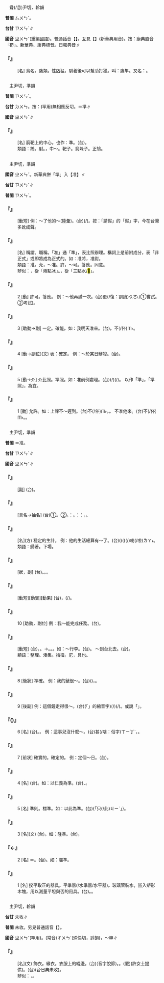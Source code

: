 
=={{ruby|隼|ㄓㄨㄣˇ}}==

　聳(/息)尹切，軫韻

'''普閩''' <rt>ㄙㄨㄣˋ</rt>。

'''台甘''' <rt>ㄗㄨㄣˋ</rt>∥

'''國音''' <rt>ㄓㄨㄣˇ</rt>(重編國語)。普通話音【{{ruby|隼|ㄙㄨㄣˇ}}】。互見【{{ruby|隼|ㄙㄨㄣˇ}}】(新華典用音)。按：康典直音「筍」。新華典、康典標音{{ruby|：|ㄙㄨㄣˇ}}。日報典音{{ruby|：|ㄓㄨㄣˇ}}∥

    

==='''『{{ruby|隼|ㄓㄨㄣˇ}}』'''===
: [名] 鳥名。鷹類。性凶猛，馴養後可以幫助打獵。叫：鷹隼。又名：{{ruby|鶻|ㄏㄨˊ}}。
    

=={{ruby|埻|ㄓㄨㄣˇ}}==

　主尹切，準韻

'''普閩''' <rt>ㄗㄨㄣˋ</rt>。

'''台甘''' <rt>ㄉㄨㄣ</rt>。按：(罕用)無相應反切。{{ruby|*|ㄗㄨㄣˋ}}＝準∥

'''國音''' <rt>ㄓㄨㄣˇ</rt>∥

    

==='''『{{ruby|埻|ㄓㄨㄣˇ}}』'''===
: [名] 箭靶上的中心，也作：準。(台){{ruby|靶|ㄅㆤˋ}}{{ruby|仔|ㄚ}}{{ruby|丌|ㆤ}}{{ruby|中|ㄉㄧㆲ}}{{ruby|心|ㄒㄧㆬ}}。
:類語：鵠{{ruby|的|ㄉㄧˋ}}。射{{ruby|的|ㄉㄧˋ}}。{{ruby|的|ㄉㄧˋ}}，中～。靶子。箭垛子。正鵠。
:
    

=={{ruby|准|ㄓㄨㄣˇ}}==

　主尹切，準韻

'''國音''' <rt>ㄓㄨㄣˇ</rt>。新華典併「準」入【准】∥

'''台甘''' <rt>ㄗㄨㄣˋ</rt>∥

'''普閩''' <rt>ㄗㄨㄣˋ</rt>。

    

==='''『{{ruby|准|ㄓㄨㄣˇ}}{{ruby|假|ㄐㄧㄚˋ}}』'''===
: [動短] 例：～了他的～(陸彙)。(台){{ruby|准|ㄗㄨㄣˋ}}(/{{ruby|答|ㄉㄚㆷ}}{{ruby|應|ㄧㄥˋ}}){{ruby|伊|ㄧ}}{{ruby|請|ㄑㄧㄥˋ}}{{ruby|假|ㄍㄚ˪}}{{ruby|歇|ㄏㄧㄜㆷ}}{{ruby|困|ㄎㄨㄣˋ}}。按：「請假」的「假」字，今在台灣多訛成{{ruby|上|ㄕㄤˇ}}聲。
    

==='''『{{ruby|准|ㄓㄨㄣˇ}}{{ruby|將|ㄐㄧㄤˋ}}』'''===
: [名] 稱謂。職稱。「准」通「準」，表比照辦理。構詞上是前附成分，表「非正式」或即將成為正式的。如：准將，准尉。
:類語：准。允，～准。許，～可。答應。同意。
:
:辨似：{{ruby|准|ㄓㄨㄣˇ}}，從「兩點冰」。{{ruby|淮|ㄏㄨㄞˊ}}，從「三點水/<mark>&#xf925e;</mark>」。
:
    

==='''『{{ruby|准|ㄓㄨㄣˇ}}』'''===
:2  [動] 許可。答應。 例：～他再試一次。(台){{ruby|容|ㄧㆲˊ}}{{ruby|伊|ㄧ}}更(/復：訓讀)<rt>ㄍㄜ˪</rt>{{ruby|/|ㄍㄜㆷ}}{{ruby|試|ㄑㄧ˪}}(①嘗試。②考試){{ruby|一|ㄐㄧㆵ ͘}}{{ruby|擺|·ㄅㄞˋ}}。
    

==='''『{{ruby|准|ㄓㄨㄣˇ}}』'''===
:3  [助動→副] 一定。確能。如：我明天准來。(台){{ruby|明|ㆠㄧㄣˊ}}{{ruby|仔|ㄚ}}{{ruby|再|ㄗㄞ˪}}{{ruby|的|ㄉㄧㆤㆶ ͘}}{{ruby|確|ㄎㄚㆶ}}{{ruby|來|ㄌㄞˊ}}。不(/伓)<rt>ㆬ˫</rt>{{ruby|敢|ㄍㆩˋ}}{{ruby|耽|ㄉㆰ}}{{ruby|誤|ㆣㆦ˫}}。
    

==='''『{{ruby|准|ㄓㄨㄣˇ}}』'''===
:4  [動→副位](文) 表：確定。 例：～於某日辦竣。(台){{ruby|確|ㄎㄚㆶ}}{{ruby|定|ㄉㄧㄥ˫}}{{ruby|<mark>&#xffa49;</mark>|ㆠㆤㆷ}}{{ruby|/|ㆠㄨㆤㆷ}}{{ruby|在|ㄗㄞ˫}}{{ruby|某|ㆠㆦˋ}}{{ruby|一|ㄐㄧㆵ ͘}}{{ruby|日|ㆢㄧㆵ ͘}}{{ruby|/|ㄌㄧㆵ ͘}}{{ruby|辦|ㄅㄢ˫}}{{ruby|理|ㄌㄧˋ}}{{ruby|完|ㄨㄢˊ}}{{ruby|成|ㄒㄧㄥˊ}}。
    

==='''『{{ruby|准|ㄓㄨㄣˇ}}』'''===
:5  [動→介] 介比照。準照。如：准前例處理。(台){{ruby|按|ㄢˋ}}{{ruby|照|ㄐㄧㄠ˪}}{{ruby|前|ㄐㄧㄥˊ}}(/{{ruby|舊|ㄍㄨ˫}}){{ruby|例|ㄌㆤ˫}}{{ruby|處|ㄘㄨˋ}}{{ruby|理|ㄌㄧˋ}}(/{{ruby|辦|ㄅㄢ˫}}{{ruby|理|ㄌㄧˋ}})。 以作「準」，「準照」，為宜。
    

==='''『{{ruby|准|ㄓㄨㄣˇ}}』'''===
:1  [動] 允許。如：上課不～遲到。(台){{ruby|上|ㄒㄧㆲ˫}}{{ruby|課|ㄎㄜ˪}}不(/伓)<rt>ㆬ˫</rt>{{ruby|准|ㄗㄨㄣˋ}}{{ruby|遲|ㄉㄧˊ}}{{ruby|到|ㄉㄜ˪}}。{{ruby|<mark>&#xffa45;</mark>|ㆠㆤ˫}}{{ruby|/|ㆠㄨㆤ˫}}{{ruby|用|ㄧㆲ˫}}{{ruby|/|ㄧㄥ˫}}{{ruby|得|ㄉㄧㆵ}}{{ruby|較|ㄎㄚㆷ}}{{ruby|慢|ㆠㄢ˫}}{{ruby|到|ㄍㄠ˪}}{{ruby|位|ㄨㄧ˫}}。 不准他來。(台)不(/伓)<rt>ㆬ˫</rt>{{ruby|准|ㄗㄨㄣˋ}}{{ruby|伊|ㄧ}}{{ruby|來|ㄌㄞˊ}}。{{ruby|無|ㆠㄜˊ}}{{ruby|<mark>&#xffa49;</mark>|ㆠㆤㆷ}}{{ruby|/|ㆠㄨㆤㆷ}}{{ruby|付|ㄏㆦ˫}}{{ruby|伊|ㄧ}}{{ruby|來|ㄌㄞˊ}}。
    

=={{ruby|準|ㄓㄨㄣˇ}}==

　主尹切，準韻

'''普閩''' ＝准。

'''台甘''' <rt>ㄗㄨㄣˋ</rt>∥

'''國音''' <rt>ㄓㄨㄣˇ</rt>∥

    

==='''『{{ruby|準|ㄓㄨㄣˇ}}{{ruby|準|ㄓㄨㄣˇ}}{{ruby|兒|ㄦ}}{{ruby|地|ㄉㄜ}}』'''===
: [副] (台){{ruby|真|ㄐㄧㄣ}}{{ruby|準|ㄗㄨㄣˋ}}。
    

==='''『{{ruby|水|ㄕㄨㄟˇ}}{{ruby|準|ㄓㄨㄣˇ}}』'''===
: [具名→抽名] (台)①{{ruby|取|ㄘㄨˋ}}{{ruby|定|ㄉㄧㄥ˫}}{{ruby|平|ㄅㆪˊ}}{{ruby|/|ㄅㆥˊ}}{{ruby|直|ㄉㄧㆵ ͘}}{{ruby|丌|ㆤ}}{{ruby|儀|ㆣㄧˊ}}{{ruby|器|ㄎㄧ˪}}。②{{ruby|水|ㄗㄨㄧˋ}}{{ruby|平|ㄅㄧㄥˊ}}{{ruby|線|ㄙㄨㆩ˪}}。{{ruby|引|ㄧㄣˋ}}{{ruby|申|ㄒㄧㄣ}}{{ruby|指|ㄐㄧˋ}}：{{ruby|事|ㄙㄨ˫}}{{ruby|物|ㆠㄨㆵ ͘}}{{ruby|丌|ㆤ}}{{ruby|進|ㄐㄧㄣ˪}}{{ruby|展|ㄉㄧㄢˋ}}{{ruby|達|ㄉㄚㆵ ͘}}{{ruby|到|ㄉㄜ˪}}{{ruby|一|ㄧㆵ}}{{ruby|定|ㄉㄧㄥ˫}}{{ruby|丌|ㆤ}}{{ruby|程|ㄊㄧㄥˊ}}{{ruby|度|ㄉㆦ˫}}。{{ruby|按|ㄢ˪}}：{{ruby|常|ㄒㄧㆲˊ}}{{ruby|說|ㄙㄨㆤ˪}}：{{ruby|水|ㄗㄨㄧˋ}}{{ruby|平|ㄅㄧㄥˊ}}{{ruby|高|ㄍㄨㄢˊ}}{{ruby|或|ㄧㄚㆷ ͘}}{{ruby|低|ㄍㆤ˫}}，{{ruby|來|ㄌㄞˊ}}{{ruby|形|ㄏㄧㄥˊ}}{{ruby|容|ㄧㆲˊ}}{{ruby|程|ㄊㄧㄥˊ}}{{ruby|度|ㄉㆦ˫}}{{ruby|丌|ㆤ}}{{ruby|可|ㄎㄜˋ}}{{ruby|觀|ㄍㄨㄢ}}{{ruby|不|ㄅㄨㆵ}}{{ruby|可|ㄎㄜˋ}}{{ruby|觀|ㄍㄨㄢ}}。
    

==='''『{{ruby|準|ㄓㄨㄣˇ}}{{ruby|落|ㄌㄠˋ}}{{ruby|兒|ㄦ}}』'''===
: [名](方) 穩定的生計。 例：他的生活總算有～了。(台){{ruby|伊|ㄧ}}{{ruby|丌|ㆤ}}{{ruby|生|ㄒㄧㄥ}}{{ruby|活|ㄏㄨㄚㆵ ͘}}({{ruby|按|ㄢ˪}}{{ruby|爾|ㄋㄧ}}{{ruby|/|ㄋㆤ}}){{ruby|總|ㄗㆲˋ}}{{ruby|是|ㄒㄧ˫}}({{ruby|會|ㄨㆤ˫}}{{ruby|/|ㆤ˫}}{{ruby|講|ㄍㆲˋ}}{{ruby|→|ㄍㆲ}}{{ruby|得|ㄉㄧㆵ}}{{ruby|是|ㄒㄧ˫}}){{ruby|有|ㄨ˫}}{{ruby|一|ㄐㄧㆵ ͘}}{{ruby|個|ㆤˊ}}{{ruby|著|ㄉㄧㆦㆶ ͘}}{{ruby|落|ㄌㆦㆶ}}(/{{ruby|下|ㄏㆤ˫}}{{ruby|落|ㄌㄜㆷ ͘}}){{ruby|安|ㄢ}}{{ruby|定|ㄉㄧㄥ˫}}喇(/啦)<rt>ㄌㄚ˪</rt>。
:類語：歸著。下場。
:
    

==='''『{{ruby|準|ㄓㄨㄣˇ}}{{ruby|確|ㄑㄩㄝˋ}}』'''===
: [狀，副] (台){{ruby|準|ㄗㄨㄣˋ}}{{ruby|確|ㄎㄚㆶ}}。{{ruby|的|ㄉㄧㆤㆶ}}{{ruby|確|ㄎㄚㆶ}}。{{ruby|無|ㆠㄜˊ}}{{ruby|誤|ㆣㆦ˫}}{{ruby|差|ㄘㄚ}}。
    

==='''『{{ruby|瞄|ㄇㄧㄠˊ}}{{ruby|準|ㄓㄨㄣˇ}}』'''===
: [動短][動賓][動果] (台){{ruby|相|ㄒㄧㆲ˪}}{{ruby|目|ㆠㆦㆶ ͘}}{{ruby|標|ㄅㄧㄠ}}，{{ruby|相|ㄒㄧㆲ˪}}{{ruby|正|ㄐㄧㄥ}}{{ruby|正|ㄐㄧㄥ}}(/{{ruby|精|ㄐㄧㄥ}}{{ruby|精|ㄐㄧㄥ}})。
    

==='''『{{ruby|準|ㄓㄨㄣˇ}}』'''===
:10  [助動，副位] 例：我～能完成任務。(台){{ruby|我|ㆣㄨㄚˋ}}{{ruby|的|ㄉㄧㆤㆶ}}{{ruby|確|ㄎㄚㆶ}}{{ruby|會|ㄨㆤ˫}}{{ruby|/|ㆤ˫}}{{ruby|將|ㄐㄧㆲ}}{{ruby|我|ㆣㄨㄚˋ}}{{ruby|丌|ㆤ}}{{ruby|任|ㆢㄧㆬ˫}}{{ruby|/|ㄌㄧㆬ˫}}{{ruby|務|ㆠㄨ˫}}{{ruby|做|ㄗㄨㆤ˪}}{{ruby|/|ㄗㄜ˪}}{{ruby|完|ㄨㄢˊ}}{{ruby|成|ㄒㄧㄥˊ}}。
    

==='''『{{ruby|準|ㄓㄨㄣˇ}}{{ruby|備|ㄅㄟˋ}}』'''===
: [動短] (台){{ruby|事|ㄙㄨ˫}}{{ruby|先|ㄒㄧㄢ}}{{ruby|備|ㄅㄧ˫}}{{ruby|辦|ㄅㄢ˫}}，{{ruby|拴|ㄘㄨㄢˊ}}{{ruby|物|ㄇㆭㆷ ͘}}{{ruby|/|ㄇㄧㆷ ͘}}{{ruby|件|ㄍㄧㆩ˪}}。→{{ruby|籌|ㄉㄧㄨˊ}}{{ruby|備|ㄅㄧ˫}}。{{ruby|準|ㄗㄨㄣˋ}}{{ruby|備|ㄅㄧ˫}}。{{ruby|拍|ㄆㄚㆷ}}{{ruby|算|ㄙㆭ˪}}。如：～行李。(台){{ruby|款|ㄎㄨㄢˋ}}{{ruby|行|ㄏㄧㄥˊ}}{{ruby|李|ㄌㄧˋ}}。 ～到台北去。(台){{ruby|打|ㄆㄚㆷ}}{{ruby|算|ㄙㆭ˪}}{{ruby|<mark>&#xffa49;</mark>|ㆠㆤㆷ}}{{ruby|/|ㆠㄨㆤㆷ}}{{ruby|去|ㄎㄧ˪}}{{ruby|台|ㄉㄞˊ}}{{ruby|→|ㄉㄞ˫}}{{ruby|北|ㄅㄚㆶ}}。
:類語：整理。湊集。拾掇。庀，具也。
:
    

==='''『{{ruby|準|ㄓㄨㄣˇ}}』'''===
:8  [後狀] 準確。 例：我的錶很～。(台){{ruby|我|ㆣㄨㄚˋ}}{{ruby|丌|ㆤ}}{{ruby|錶|ㄅㄧㄜˋ}}{{ruby|仔|ㄚ}}{{ruby|真|ㄐㄧㄣ}}{{ruby|正|ㄐㄧㄚ}}{{ruby|準|ㄗㄨㄣˋ}}({{ruby|確|ㄎㄚㆶ}})，{{ruby|<mark>&#xffa45;</mark>|ㆠㆤ˫}}{{ruby|/|ㆠㄨㆤ˫}}{{ruby|較|ㄎㄚㆷ}}{{ruby|緊|ㄍㄧㄣˋ}}{{ruby|亦|ㄧㄚㆷ ͘}}{{ruby|<mark>&#xffa45;</mark>|ㆠㆤ˫}}{{ruby|/|ㆠㄨㆤ˫}}{{ruby|較|ㄎㄚㆷ}}{{ruby|慢|ㆠㄢ˫}}。
    

==='''『{{ruby|準|ㄓㄨㄣˇ}}』'''===
:9  [後副] 例：這個鐘走得很～。(台){{ruby|<mark>&#xffb50;</mark>|ㄐㄧㆵ}}(「{{ruby|此|ㄐㄧˋ}}{{ruby|一|ㄐㄧㆵ ͘}}」的縮音字)(/{{ruby|此|ㄐㄧㆵ}}){{ruby|個|ㆤˊ}}{{ruby|時|ㄒㄧˊ}}{{ruby|鐘|ㄐㄧㄥ}}{{ruby|行|ㄍㄧㆩˊ}}{{ruby|了|ㄌㄧㄠˋ}}{{ruby|真|ㄐㄧㄣ˫}}{{ruby|準|ㄗㄨㄣˋ}}(/{{ruby|正|ㄐㄧㄥ˪}}{{ruby|確|ㄎㄚㆶ}})。或說「{{ruby|真|ㄐㄧㄣ˫}}{{ruby|對|ㄉㄨㄧ˪}}」。
    

==='''『{{ruby|準|ㄓㄨㄣˇ}}({{ruby|兒|ㄦ}})』'''===
:6  [名] (台){{ruby|一|ㄧㆵ}}{{ruby|定|ㄉㄧㄥ˫}}。{{ruby|確|ㄎㄚㆶ}}{{ruby|定|ㄉㄧㄥ˫}}{{ruby|性|ㄒㄧㄥ˪}}。 例：這事兒沒什麼～。(台){{ruby|無|ㆠㄜˊ}}甚(/啥：俗字)<rt>ㄒㄧㆩˋ</rt>{{ruby|確|ㄎㄚㆶ}}{{ruby|定|ㄉㄧㄥ˫}}，{{ruby|無|ㆠㄜˊ}}{{ruby|的|ㄉㄧㆤㆶ ͘}}{{ruby|確|ㄎㄚㆶ}}{{ruby|會|ㄨㆤ˫}}{{ruby|/|ㆤ˫}}{{ruby|按|ㄢ˪}}{{ruby|怎|ㄗㄨㆩˋ}}{{ruby|樣|ㄧㆧ˫}}{{ruby|/|ㄧㆫ˫}}。
    

==='''『{{ruby|準|ㄓㄨㄣˇ}}』'''===
:7  [前狀] 確實的。確定的。 例：定個～日{{ruby|子|·ㄗˇ}}。(台){{ruby|決|ㄍㄨㄚㆵ}}{{ruby|定|ㄉㄧㄥ˫}}{{ruby|一|ㄐㄧㆵ ͘}}{{ruby|個|ㆤˊ}}{{ruby|確|ㄎㄚㆶ}}{{ruby|實|ㄒㄧㆵ ͘}}{{ruby|丌|ㆤ}}{{ruby|日|ㆢㄧㆵ ͘}}{{ruby|/|ㄌㄧㆵ}}{{ruby|子|ㄐㄧˋ}}。
    

==='''『{{ruby|準|ㄓㄨㄣˇ}}』'''===
:4  [名] (台){{ruby|由|ㄧㄨˊ}}{{ruby|平|ㄅㄧㄥˊ}}{{ruby|準|ㄗㄨㄣˋ}}{{ruby|器|ㄎㄧ˪}}{{ruby|引|ㄧㄣˋ}}{{ruby|申|ㄒㄧㄣ}}{{ruby|指|ㄐㄧˋ}}{{ruby|法|ㄏㄨㄚㆵ}}{{ruby|度|ㄉㆦ˫}}。如：以仁義為準。(台){{ruby|用|ㄧㆲ˫}}{{ruby|/|ㄧㄥ˫}}{{ruby|仁|ㆢㄧㄣˊ}}{{ruby|/|ㄌㄧㄣˊ}}、{{ruby|義|ㆣㄧ˫}}{{ruby|做|ㄗㄜ˪}}{{ruby|/|ㄗㆦ˪}}{{ruby|為|ㄨㄧˊ}}{{ruby|做|ㄗㄨㆤ˪}}{{ruby|/|ㄗㄜ˪}}{{ruby|人|ㄌㄤˊ}}{{ruby|丌|ㆤ}}{{ruby|水|ㄗㄨㄧˋ}}{{ruby|準|ㄗㄨㄣˋ}}。
    

==='''『{{ruby|準|ㄓㄨㄣˇ}}』'''===
:5  [名] 準則。標準。如：以此為準。(台){{ruby|用|ㄧㄥ˫}}{{ruby|/|ㄧㆲ˫}}{{ruby|<mark>&#xffacb;</mark>|ㄗㆤ}}{「只(/此)<rt>ㄐㄧˋ</rt>」{{ruby|個|ㆤˊ}}}{{ruby|做|ㄗㄨㆤ˪}}{{ruby|/|ㄗㄜ˪}}{{ruby|依|ㄧ}}{{ruby|據|ㄍㄧ˪}}{{ruby|/|ㄍㄨ˪}}{{ruby|丌|ㆤ}}{{ruby|標|ㄅㄧㄠ}}{{ruby|準|ㄗㄨㄣˋ}}。
    

==='''『{{ruby|準|ㄓㄨㄣˇ}}』'''===
:3  [名](文) (台){{ruby|稱|ㄑㄧㄥ}}{{ruby|人|ㄌㄤˊ}}{{ruby|丌|ㆤ}}{{ruby|鼻|ㄆㆪ˫}}{{ruby|叫|ㄍㄧㄜ˪}}{{ruby|做|ㄗㄨㆤ˪}}{{ruby|/|ㄗㄜ˪}}{{ruby|準|ㄗㄨㄣˋ}}。如：隆準。(台){{ruby|高|ㄍㄨㄢˊ}}{{ruby|高|ㄍㄨㄢˊ}}{{ruby|丌|ㆤ}}{{ruby|鼻|ㄆㆪ˫}}。
    

==='''『{{ruby|準|ㄓㄨㄣˇ}}←{{ruby|埻|ㄓㄨㄣˇ}}』'''===
:2  [名] ＝{{ruby|埻|ㄓㄨㄣˇ}}。(台){{ruby|箭|ㄐㆪ˪}}{{ruby|靶|ㄅㆤˋ}}{{ruby|丌|ㆤ}}{{ruby|中|ㄉㆲ}}{{ruby|心|ㄒㄧㆬ}}。如：瞄準。
    

==='''『{{ruby|準|ㄓㄨㄣˇ}}』'''===
:1  [名] 揆平取正的器具。平準器(/水準器/水平器)。玻璃管裝水，嵌入矩形木塊，用以測量平坦與否的用具。(台){{ruby|平|ㄅㄧㄥˊ}}{{ruby|準|ㄗㄨㄣˋ}}{{ruby|器|ㄎㄧ˪}}。{{ruby|水|ㄗㄨㄧˋ}}{{ruby|準|ㄗㄨㄣˋ}}。
    

=={{ruby|純|ㄓㄨㄣˇ}}==

　主尹切，軫韻

'''台甘''' 未收∥

'''普閩''' 未收。另見普通話音【{{ruby|純|ㄔㄨㄣˊ}}】。

'''國音''' <rt>ㄓㄨㄣˇ</rt>(罕用)。(常音)<rt>ㄔㄨㄣˊ</rt>(殊倫切，諄韻)，～粹∥

    

==='''『{{ruby|純|ㄓㄨㄣˇ}}』'''===
: [名](文) 飾衣。緣衣。衣服上的緄邊。(台){{ruby|緣|ㄧㄢ˪}}{{ruby|純|ㄙㄨㄣˊ}}(音字脫節)。{{ruby|韭|ㄍㄨˋ}}{{ruby|菜|ㄘㄞ˪}}{{ruby|袍|ㄅㆦˊ}}。(廈){{ruby|搧|ㄙㄢ˪}}{{ruby|袍|ㄅㆦˊ}}(許女士提供)。(台){{ruby|搧|ㄒㄧㄢ˪}}{{ruby|袍|ㄅㆦˊ}}(台日典未收)。
:辨似：{{ruby|<mark>&#xf8f7b;</mark>|ㄙㆰ˪}}{{ruby|袍|ㄆㄠˊ}}，{{ruby|齊|ㄗㆤˊ}}{{ruby|衰|ㄙㄨㆤ}}{{ruby|喪|ㄙㆲ}}{{ruby|服|ㄏㆦㆶ ͘}}。
:
    
